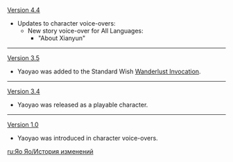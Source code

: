 {{Change History/Header}}
[[Version 4.4]]
* Updates to character voice-overs:
** New story voice-over for All Languages:
*** "About Xianyun"
----
[[Version 3.5]]
* Yaoyao was added to the Standard Wish [[Wanderlust Invocation]].
----
[[Version 3.4]]
* Yaoyao was released as a playable character.
----
[[Version 1.0]]
* Yaoyao was introduced in character voice-overs.
<noinclude>

[[ru:Яо Яо/История изменений]]
</noinclude>